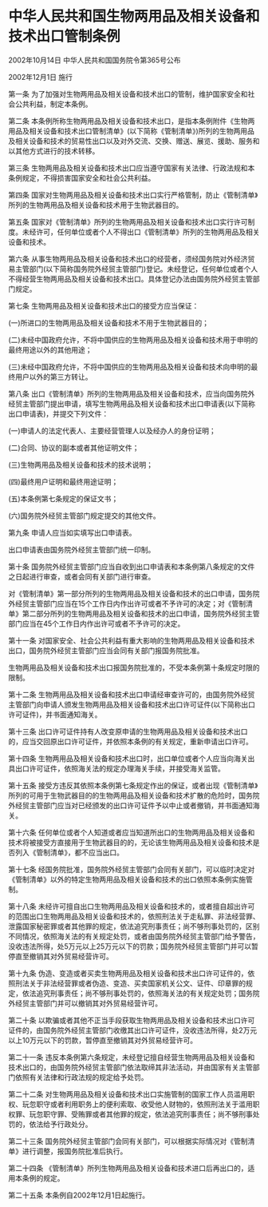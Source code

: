 # 中华人民共和国生物两用品及相关设备和技术出口管制条例

2002年10月14日 中华人民共和国国务院令第365号公布

2002年12月1日 施行

  

第一条 为了加强对生物两用品及相关设备和技术出口的管制，维护国家安全和社会公共利益，制定本条例。

第二条 本条例所称生物两用品及相关设备和技术出口，是指本条例附件《生物两用品及相关设备和技术出口管制清单》(以下简称《管制清单》)所列的生物两用品及相关设备和技术的贸易性出口以及对外交流、交换、赠送、展览、援助、服务和以其他方式进行的技术转移。

第三条 生物两用品及相关设备和技术出口应当遵守国家有关法律、行政法规和本条例规定，不得损害国家安全和社会公共利益。

第四条 国家对生物两用品及相关设备和技术出口实行严格管制，防止《管制清单》所列的生物两用品及相关设备和技术用于生物武器目的。

第五条 国家对《管制清单》所列的生物两用品及相关设备和技术出口实行许可制度。未经许可，任何单位或者个人不得出口《管制清单》所列的生物两用品及相关设备和技术。

第六条 从事生物两用品及相关设备和技术出口的经营者，须经国务院对外经济贸易主管部门(以下简称国务院外经贸主管部门)登记。未经登记，任何单位或者个人不得经营生物两用品及相关设备和技术出口。具体登记办法由国务院外经贸主管部门规定。

第七条 生物两用品及相关设备和技术出口的接受方应当保证：

(一)所进口的生物两用品及相关设备和技术不用于生物武器目的；

(二)未经中国政府允许，不将中国供应的生物两用品及相关设备和技术用于申明的最终用途以外的其他用途；

(三)未经中国政府允许，不将中国供应的生物两用品及相关设备和技术向申明的最终用户以外的第三方转让。

第八条 出口《管制清单》所列的生物两用品及相关设备和技术，应当向国务院外经贸主管部门提出申请，填写生物两用品及相关设备和技术出口申请表(以下简称出口申请表)，并提交下列文件：

(一)申请人的法定代表人、主要经营管理人以及经办人的身份证明；

(二)合同、协议的副本或者其他证明文件；

(三)生物两用品及相关设备和技术的技术说明；

(四)最终用户证明和最终用途证明；

(五)本条例第七条规定的保证文书；

(六)国务院外经贸主管部门规定提交的其他文件。

第九条 申请人应当如实填写出口申请表。

出口申请表由国务院外经贸主管部门统一印制。

第十条 国务院外经贸主管部门应当自收到出口申请表和本条例第八条规定的文件之日起进行审查，或者会同有关部门进行审查。

对《管制清单》第一部分所列的生物两用品及相关设备和技术的出口申请，国务院外经贸主管部门应当在15个工作日内作出许可或者不予许可的决定；对《管制清单》第二部分所列的生物两用品及相关设备和技术的出口申请，国务院外经贸主管部门应当在45个工作日内作出许可或者不予许可的决定。

第十一条 对国家安全、社会公共利益有重大影响的生物两用品及相关设备和技术出口，国务院外经贸主管部门应当会同有关部门报国务院批准。

生物两用品及相关设备和技术出口报国务院批准的，不受本条例第十条规定时限的限制。

第十二条 生物两用品及相关设备和技术出口申请经审查许可的，由国务院外经贸主管部门向申请人颁发生物两用品及相关设备和技术出口许可证件(以下简称出口许可证件)，并书面通知海关。

第十三条 出口许可证件持有人改变原申请的生物两用品及相关设备和技术出口的，应当交回原出口许可证件，并依照本条例的有关规定，重新申请出口许可。

第十四条 生物两用品及相关设备和技术出口时，出口单位或者个人应当向海关出具出口许可证件，依照海关法的规定办理海关手续，并接受海关监管。

第十五条 接受方违反其依照本条例第七条规定作出的保证，或者出现《管制清单》所列的可用于生物武器目的的生物两用品及相关设备和技术扩散的危险时，国务院外经贸主管部门应当对已经颁发的出口许可证件予以中止或者撤销，并书面通知海关。

第十六条 任何单位或者个人知道或者应当知道所出口的生物两用品及相关设备和技术将被接受方直接用于生物武器目的的，无论该生物两用品及相关设备和技术是否列入《管制清单》，都不应当出口。

第十七条 经国务院批准，国务院外经贸主管部门会同有关部门，可以临时决定对《管制清单》以外的特定生物两用品及相关设备和技术的出口依照本条例实施管制。

第十八条 未经许可擅自出口生物两用品及相关设备和技术的，或者擅自超出许可的范围出口生物两用品及相关设备和技术的，依照刑法关于走私罪、非法经营罪、泄露国家秘密罪或者其他罪的规定，依法追究刑事责任；尚不够刑事处罚的，区别不同情况，依照海关法的有关规定处罚，或者由国务院外经贸主管部门给予警告，没收违法所得，处5万元以上25万元以下的罚款；国务院外经贸主管部门并可以暂停直至撤销其对外贸易经营许可。

第十九条 伪造、变造或者买卖生物两用品及相关设备和技术出口许可证件的，依照刑法关于非法经营罪或者伪造、变造、买卖国家机关公文、证件、印章罪的规定，依法追究刑事责任；尚不够刑事处罚的，依照海关法的有关规定处罚；国务院外经贸主管部门并可以撤销其对外贸易经营许可。

第二十条 以欺骗或者其他不正当手段获取生物两用品及相关设备和技术出口许可证件的，由国务院外经贸主管部门收缴其出口许可证件，没收违法所得，处2万元以上10万元以下的罚款，暂停直至撤销其对外贸易经营许可。

第二十一条 违反本条例第六条规定，未经登记擅自经营生物两用品及相关设备和技术出口的，由国务院外经贸主管部门依法取缔其非法活动，并由国家有关主管部门依照有关法律和行政法规的规定给予处罚。

第二十二条 对生物两用品及相关设备和技术出口实施管制的国家工作人员滥用职权、玩忽职守或者利用职务上的便利索取、收受他人财物的，依照刑法关于滥用职权罪、玩忽职守罪、受贿罪或者其他罪的规定，依法追究刑事责任；尚不够刑事处罚的，依法给予行政处分。

第二十三条 国务院外经贸主管部门会同有关部门，可以根据实际情况对《管制清单》进行调整，报国务院批准后执行。

第二十四条 《管制清单》所列生物两用品及相关设备和技术进口后再出口的，适用本条例的规定。

第二十五条 本条例自2002年12月1日起施行。